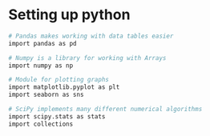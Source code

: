 # Setting up python {#appendixB}


```r
# Pandas makes working with data tables easier
import pandas as pd

# Numpy is a library for working with Arrays
import numpy as np

# Module for plotting graphs
import matplotlib.pyplot as plt
import seaborn as sns

# SciPy implements many different numerical algorithms
import scipy.stats as stats
import collections
```

